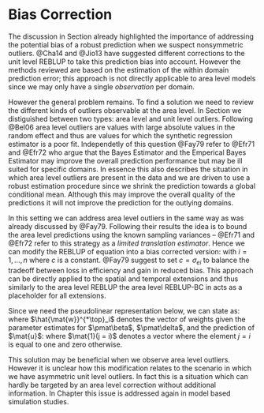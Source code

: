 # Bias Correction
\label{sec:rfhbiascorrection}

The discussion in Section \ref{sec:robustbc} already highlighted the importance
of addressing the potential bias of a robust prediction when we suspect
non\hyp{}symmetric outliers. @Cha14 and @Jio13 have suggested different
corrections to the unit level REBLUP to take this prediction bias into account.
However the methods reviewed are based on the estimation of the within domain
prediction error; this approach is not directly applicable to area level models
since we may only have a single *observation* per domain. 

However the general problem remains. To find a solution we need to review the 
different kinds of outliers observable at the area level. In Section 
\ref{sec:rfh_framework} we distiguished between two types: area level and unit 
level outliers. Following @Bel06 area level outliers are values with large 
absolute values in the random effect and thus are values for which the synthetic
regression estimator is a poor fit. Independetly of this question @Fay79 refer 
to @Efr71 and @Efr72 who argue that the Bayes Estimator and the Emperical Bayes 
Estimator may improve the overall prediction performance but may be ill suited 
for specific domains. In essence this also describes the situation in which area
level outliers are present in the data and we are driven to use a robust
estimation procedure since we shrink the prediction towards a global conditional
mean. Although this may improve the overall quality of the predictions it will
not improve the prediction for the outlying domains.

In this setting we can address area level outliers in the same way as was 
already discussed by @Fay79. Following their results the idea is to bound the 
area level predictions using the known sampling variances -- @Efr71 and @Efr72 
refer to this strategy as a *limited translation estimator*. Hence we can modify
the REBLUP of equation \eq{eq:area_reblup} into a bias corrected version:
\empty{
\begin{align}
\label{eq:area_reblup_bc}
\hat{\theta}^{REBLUP-BC}_i = 
  \begin{cases}
    y_i - c & \text{if } \hat{\theta}^{REBLUP}_i < y_i - c  \\
    \hat{\theta}^{REBLUP}_i & \text{if } y_i - c \leq \hat{\theta}^{REBLUP}_i \leq y_i + c \\
    y_i + c & \text{if } \hat{\theta}^{REBLUP}_i > y_i + c \\
  \end{cases}
\end{align}
}with $i = 1, \dots, n$ where $c$ is a constant. @Fay79 suggest to set $c =
\sigma_{ei}$ to balance the tradeoff between loss in efficiency and gain in
reduced bias. This approach can be directly applied to the spatial and temporal
extensions and thus similarly to the area level REBLUP the area level REBLUP-BC in
\eq{eq:area_reblup_bc} acts as a placeholder for all extensions.

Since we need the pseudolinear representation below, we can state
\eq{eq:area_reblup_bc} as:
\empty{
\begin{align*}
\hat{\theta}^{REBLUP-BC}_i = \hat{\mat{w}}^{*\top}_i \mat{y}
\end{align*}
}where $\hat{\mat{w}}^{*\top}_i$ denotes the vector of weights given the 
parameter estimates for $\pmat\beta$, $\pmat\delta$, and the prediction of
$\mat{u}$:
\empty{
\begin{align*}
\hat{\mat{w}}^{*}_i = 
  \begin{cases}
    (1 - c / y_i) \mat{1}(j = i) & \text{if } \hat{\theta}^{REBLUP}_i < y_i - c  \\
    \hat{\mat{w}}_i & \text{if } y_i - c \leq \hat{\theta}^{REBLUP}_i \leq y_i + c \\
    (1 + c / y_i) \mat{1}(j = i) & \text{if } \hat{\theta}^{REBLUP}_i > y_i + c \\
  \end{cases}
\end{align*}
}where $\mat{1}(j = i)$ denotes a vector where the element $j = i$ is equal to
one and zero otherwise.

This solution may be beneficial when we observe area level outliers. However it 
is unclear how this modification relates to the scenario in which we have 
asymmetric unit level outliers. In fact this is a situation which can hardly be 
targeted by an area level correction without additional information. In Chapter 
\ref{chap:results_model_based} this issue is addressed again in model based 
simulation studies.

